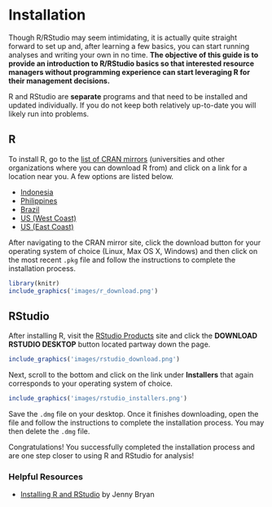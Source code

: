 # Installation
Though R/RStudio may seem intimidating, it is actually quite straight forward to set up and, after learning a few basics, you can start running analyses and writing your own in no time. **The objective of this guide is to provide an introduction to R/RStudio basics so that interested resource managers without programming experience can start leveraging R for their management decisions.** 

R and RStudio are **separate** programs and that need to be installed and updated individually. If you do not keep both relatively up-to-date you will likely run into problems. 

## R
To install R, go to the [list of CRAN mirrors](https://cran.r-project.org/mirrors.html) (universities and other organizations where you can download R from) and click on a link for a location near you. A few options are listed below.

+ [Indonesia](https://repo.bppt.go.id/cran/)
+ [Philippines](https://cran.stat.upd.edu.ph)
+ [Brazil](https://cran.fiocruz.br)
+ [US (West Coast)](https://cran.cnr.berkeley.edu)
+ [US (East Coast)](http://lib.stat.cmu.edu/R/CRAN/)

After navigating to the CRAN mirror site, click the download button for your operating system of choice (Linux, Max OS X, Windows) and then click on the most recent `.pkg` file and follow the instructions to complete the installation process. 

```r
library(knitr)
include_graphics('images/r_download.png')
```

## RStudio
After installing R, visit the [RStudio Products](https://www.rstudio.com/products/rstudio/#Desktop) site and click the **DOWNLOAD RSTUDIO DESKTOP** button located partway down the page. 

```r
include_graphics('images/rstudio_download.png')
```

Next, scroll to the bottom and click on the link under **Installers** that again corresponds to your operating system of choice.

```r
include_graphics('images/rstudio_installers.png')
```


Save the `.dmg` file on your desktop. Once it finishes downloading, open the file and follow the instructions to complete the installation process. You may then delete the `.dmg` file.

Congratulations! You successfully completed the installation process and are one step closer to using R and RStudio for analysis!

### Helpful Resources
+ [Installing R and RStudio](http://stat545.com/block000_r-rstudio-install.html) by Jenny Bryan